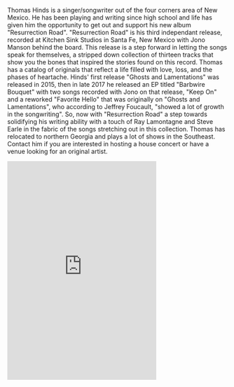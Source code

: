 <Container>

<Grids columns="2">

<p>Thomas Hinds is a singer/songwriter out of the four corners area of New Mexico.
He has been playing and writing since high school and life has given him the opportunity
to get out and support his new album "Resurrection Road". "Resurrection Road" is his third
independant release, recorded at Kitchen Sink Studios in Santa Fe, New Mexico with
Jono Manson behind the board. This release is a step forward in letting the songs speak
for themselves, a stripped down collection of thirteen tracks that show you the bones that
inspired the stories found on this record. Thomas has a catalog of originals that reflect a life
filled with love, loss, and the phases of heartache. Hinds' first release "Ghosts and Lamentations"
 was released in 2015, then in late 2017 he released an EP titled "Barbwire Bouquet" with two songs
recorded with Jono on that release, "Keep On" and a reworked "Favorite Hello" that was originally on
"Ghosts and Lamentations", who according to Jeffrey Foucault, "showed a lot of growth in the
songwriting". So, now with "Resurrection Road" a step towards solidifying his writing ability with a touch of Ray Lamontagne and Steve Earle in the fabric of the songs stretching out in this collection. Thomas has relocated to northern Georgia and plays a lot of shows in the Southeast. Contact him if you are interested in hosting a house concert or have a venue looking for an original artist.</p>

<iframe src="https://www.facebook.com/plugins/page.php?href=https%3A%2F%2Fwww.facebook.com%2Fhindsthomas&tabs=events&width=340&height=600&small_header=false&adapt_container_width=true&hide_cover=false&show_facepile=true&appId" width="340" height="500" style="border:none;overflow:hidden" scrolling="no" frameborder="0" allowfullscreen="true" allow="autoplay; clipboard-write; encrypted-media; picture-in-picture; web-share"></iframe>

</Grids>

</Container>
